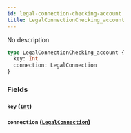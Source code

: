 ```yaml
---
id: legal-connection-checking-account
title: LegalConnectionChecking_account
---
```


No description

```graphql
type LegalConnectionChecking_account {
  key: Int
  connection: LegalConnection
}
```

### Fields

#### `key` ([`Int`](/v1/scalars/int))

#### `connection` ([`LegalConnection`](/v1/objects/legal-connection))
